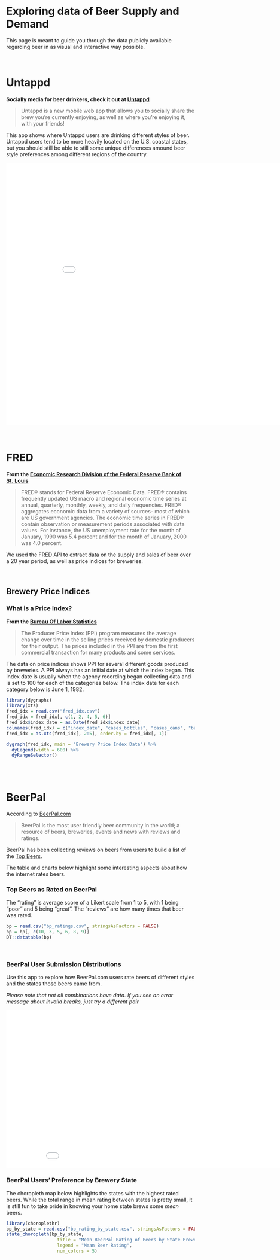 <br>

# Exploring data of Beer Supply and Demand 

This page is meant to guide you through the data publicly available regarding
beer in as visual and interactive way possible. 

<br>

# Untappd

**Socially media for beer drinkers, check it out at [Untappd](https://untappd.com)**

> Untappd is a new mobile web app that allows you to socially share the brew you're currently enjoying, as well as where you're enjoying it, with your friends!

This app shows where Untappd users are drinking different styles of beer. 
Untappd users tend to be more heavily located on the U.S. coastal states, but you 
should still be able to still some unique differences amound beer style preferences 
among different regions of the country.  

<iframe src="./Capstone Dashboard/" style="border: 1px solid #FFF; width: 900px; height: 700px"></iframe>

<br>

# FRED

**From the [Economic Research Division of the Federal Reserve Bank of St. Louis](https://research.stlouisfed.org/docs/api/fred/fred.html)**

> FRED® stands for Federal Reserve Economic Data. FRED® contains frequently updated US macro and regional economic time series at annual, quarterly, monthly, weekly, and daily frequencies. FRED® aggregates economic data from a variety of sources- most of which are US government agencies. The economic time series in FRED® contain observation or measurement periods associated with data values. For instance, the US unemployment rate for the month of January, 1990 was 5.4 percent and for the month of January, 2000 was 4.0 percent.

We used the FRED API to extract data on the supply and sales of beer over a 20 year period,
as well as price indices for breweries.

<br>

## Brewery Price Indices

### What is a Price Index?

**From the [Bureau Of Labor Statistics](http://www.bls.gov/ppi/data.htmhttp://www.bls.gov/ppi/data.htm)**

> The Producer Price Index (PPI) program measures the average change over time in 
> the selling prices received by domestic producers for their output. The prices 
> included in the PPI are from the first commercial transaction for many products 
> and some services.

The data on price indices shows PPI for several different goods produced by breweries. 
A PPI always has an initial date at which the index began. 
This index date is usually when the agency recording began
collecting data and is set to 100 for each of the categories below. 
The index date for each category below is June 1, 1982.

```r
library(dygraphs)
library(xts)
fred_idx = read.csv("fred_idx.csv")
fred_idx = fred_idx[, c(1, 2, 4, 5, 6)]
fred_idx$index_date = as.Date(fred_idx$index_date)
colnames(fred_idx) = c("index_date", "cases_bottles", "cases_cans", "barrels_and_kegs", "overall")
fred_idx = as.xts(fred_idx[, 2:5], order.by = fred_idx[, 1])
```

```r
dygraph(fred_idx, main = "Brewery Price Index Data") %>%
  dyLegend(width = 600) %>%
  dyRangeSelector()
```

<br><br>

# BeerPal

According to [BeerPal.com](http://www.beerpal.com/)

> BeerPal is the most user friendly beer community in the world; a resource of beers, breweries, events and news with reviews and ratings.

BeerPal has been collecting reviews on beers from users to build a list of the 
[Top Beers](http://www.beerpal.com/Best-Beer.htm).

The table and charts below highlight some interesting aspects about how the internet rates beers.

### Top Beers as Rated on BeerPal

The "rating" is average score of a Likert scale from 1 to 5, with 1 being "poor" 
and 5 being "great". The "reviews" are how many times that beer was rated.

```r
bp = read.csv("bp_ratings.csv", stringsAsFactors = FALSE)
bp = bp[, c(10, 3, 5, 6, 8, 9)]
DT::datatable(bp)
```

<br>

### BeerPal User Submission Distributions 

Use this app to explore how BeerPal.com users rate beers of different styles and 
the states those beers came from.   

*Please note that not all combinations have data. If you see an error message about invalid breaks, just try a different pair*  

<iframe src="./BeerPal/" style="border: 1px solid #FFF; width: 900px; height: 420px"></iframe>

### BeerPal Users' Preference by Brewery State

The choropleth map below highlights the states with the highest rated beers. 
While the total range in mean rating between states is pretty small, it is still 
fun to take pride in knowing your home state brews some *mean* beers. 

```r
library(choroplethr)
bp_by_state = read.csv("bp_rating_by_state.csv", stringsAsFactors = FALSE)
state_choropleth(bp_by_state, 
                   title = "Mean BeerPal Rating of Beers by State Brewed In",
                   legend = "Mean Beer Rating",
                   num_colors = 5)
```


